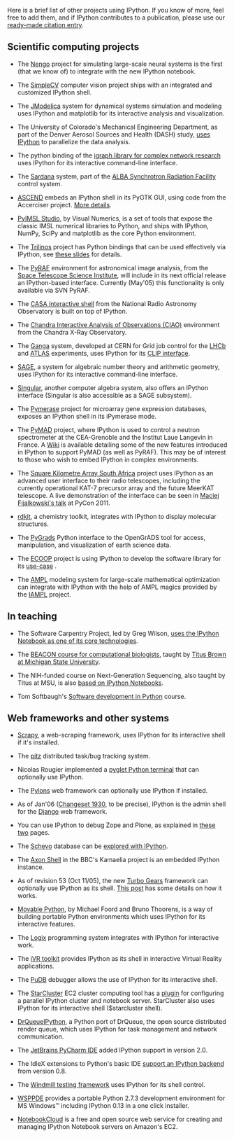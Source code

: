 Here is a brief list of other projects using IPython.  If you know of more, feel free to add them, and if IPython contributes to a publication, please use our [http://ipython.org/citing.html ready-made citation entry].

== Scientific computing projects ==

* The [http://nengo.ca/docs/html/advanced/ipython_notebook.html Nengo] project for simulating large-scale neural systems is the first (that we know of) to integrate with the new IPython notebook.

* The [http://www.simplecv.org SimpleCV] computer vision project ships with an integrated and customized IPython shell.

* The [http://www.jmodelica.org JModelica] system for dynamical systems simulation and modeling uses IPython and matplotlib for its interactive analysis and visualization.

* The University of Colorado's Mechanical Engineering Department, as part of the Denver Aerosol Sources and Health (DASH) study, [http://www.microsoft.com/casestudies/Case_Study_Detail.aspx?CaseStudyID=4000007661 uses IPython] to parallelize the data analysis.

* The python binding of the [http://igraph.sourceforge.net igraph library for complex network research] uses IPython for its interactive command-line interface.

* The [http://www.sardana-controls.org Sardana] system, part of the [http://www.cells.es/ ALBA Synchrotron Radiation Facility] control system.

* [http://ascend.cheme.cmu.edu/ ASCEND] embeds an IPython shell in its PyGTK GUI, using code from the Accerciser project. [http://ascendwiki.cheme.cmu.edu/Python_console_support More details].

* [http://www.vni.com/products/imsl/pyimslstudio/overview.php PyIMSL Studio], by Visual Numerics, is a set of tools that expose the classic IMSL numerical libraries to Python, and ships with IPython, NumPy, SciPy and matplotlib as the core Python environment.

* The [http://trilinos.sandia.gov Trilinos] project has Python bindings that can be used effectively via IPython, see [http://ipython.scipy.org/talks/Trilinos-IPython.pdf these slides] for details.

* The [http://www.stsci.edu/resources/software_hardware/pyraf PyRAF] environment for astronomical image analysis, from the [http://www.stsci.edu/ Space Telescope Science Institute], will include in its next official release an IPython-based interface.  Currently (May'05) this functionality is only available via SVN PyRAF.

* The [http://casa.nrao.edu/demo1.shtml CASA interactive shell] from the National Radio Astronomy Observatory is built on top of IPython.

* The [http://cxc.harvard.edu/ciao Chandra Interactive Analysis of Observations (CIAO)] environment from the Chandra X-Ray Observatory.

* The [http://ganga.web.cern.ch/ganga Ganga] system, developed at CERN for Grid job control for the [http://lhcb.web.cern.ch/lhcb LHCb] and [http://atlas.web.cern.ch/Atlas/index.html ATLAS] experiments, uses IPython for its [http://ganga.web.cern.ch/ganga/user/v4/CLIP CLIP interface].

* [http://www.sagemath.org/ SAGE], a system for algebraic number theory and arithmetic geometry, uses IPython for its interactive command-line interface.

* [http://www.singular.uni-kl.de/ Singular], another computer algebra system, also offers an IPython interface (Singular is also accessible as a SAGE subsystem).

* The [http://pymerase.sourceforge.net/ Pymerase] project for microarray gene expression databases, exposes an IPython shell in its iPymerase mode.

* The [[PyMAD]] project, where IPython is used to control a neutron spectrometer at the CEA-Grenoble and the Institut Laue Langevin in France.  A [http://projects.scipy.org/ipython/ipython/wiki/NewDesign/API Wiki] is available detailing some of the new features introduced in IPython to support PyMAD (as well as PyRAF).  This may be of interest to those who wish to embed IPython in complex environments.

* The [http://www.ska.ac.za Square Kilometre Array South Africa] project uses IPython as an advanced user interface to their radio telescopes, including the currently operational KAT-7 precursor array and the future MeerKAT telescope. A live demonstration of the interface can be seen in [http://pycon.blip.tv/file/4881233 Maciej Fijalkowski's talk] at PyCon 2011.

* [http://code.google.com/p/rdkit/wiki/IPythonIntegration rdkit], a chemistry toolkit, integrates with IPython to display molecular structures.

* The [http://opengrads.org/wiki/index.php?title=Python_Interface_to_GrADS PyGrads] Python interface to the OpenGrADS tool for access, manipulation, and visualization of earth science data.

* The [http://tw.rpi.edu/web/project/ECOOP ECOOP] project is using IPython to develop the software library for its [http://tw.rpi.edu/web/doc/ICES_2012 use-case] .

* The [http://www.ampl.com/ AMPL] modeling system for large-scale mathematical optimization can integrate with IPython with the help of AMPL magics provided by the [https://github.com/vitaut/iampl IAMPL] project.

== In teaching ==

* The Software Carpentry Project, led by Greg Wilson, [http://software-carpentry.org/2012/10/transitioning-to-the-ipython-notebook uses the IPython Notebook as one of its core technologies].

* The [http://ged.msu.edu/angus/beacon-2012/ BEACON course for computational biologists], taught by [http://ged.msu.edu/ Titus Brown at Michigan State University].

* The NIH-funded course on Next-Generation Sequencing, also taught by Titus at MSU, is also [https://github.com/ngs-docs/ngs-notebooks based on IPython Notebooks].

* Tom Softbaugh's [http://www.softbaugh.com/courses/python1/ Software development in Python] course.



== Web frameworks and other systems ==

* [http://readthedocs.org/docs/scrapy/en/latest/topics/shell.html Scrapy], a web-scraping framework, uses IPython for its interactive shell if it's installed.

* The [http://pitz.tplus1.com/ pitz] distributed task/bug tracking system.

* Nicolas Rougier implemented a [http://www.loria.fr/~rougier/pyglet-terminal.html pyglet Python terminal] that can optionally use IPython.

* The [http://pylonshq.com/ Pylons] web framework can optionally use IPython if installed.

* As of Jan'06 ([http://code.djangoproject.com/changeset/1930 Changeset 1930], to be precise), IPython is the admin shell for the [http://www.djangoproject.com/ Django] web framework.

* You can use IPython to debug Zope and Plone, as explained in [http://michaelthornhill.blogspot.com/2005/08/team-development-with-plone-zope-zeo.html these] [http://michaelthornhill.blogspot.com/2005/09/how-to-debug-zopeplone-with-ide.html two] pages.

* The [http://schevo.org/ Schevo] database can be [http://orbtech.com/blog/schevo/got-ipython explored with IPython].

* The [http://kamaelia.sourceforge.net/AxonShell.html Axon Shell] in the BBC's Kamaelia project is an embedded IPython instance.

* As of revision 53 (Oct 11/05), the new [http://www.turbogears.org/ Turbo Gears] framework can optionally use IPython as its shell.  [http://www.twistedrails.org/blog/2005/11/13/editing-modelpy-from-ipython-via-tg-admin-shell/ This post] has some details on how it works.

* [http://www.voidspace.org.uk/python/movpy Movable Python], by Michael Foord and Bruno Thoorens, is a way of building portable Python environments which uses IPython for its interactive features.

* The [http://livelogix.net/logix Logix] programming system integrates with IPython for interactive work.

* The [http://visualisation.tudelft.nl/Projects/iVR iVR toolkit] provides IPython as its shell in interactive Virtual Reality applications.

* The [http://pypi.python.org/pypi/pudb PuDB] debugger allows the use of IPython for its interactive shell.

* The [http://web.mit.edu/stardev/cluster StarCluster] EC2 cluster computing tool has a [http://web.mit.edu/star/cluster/docs/latest/plugins/ipython.html plugin] for configuring a parallel IPython cluster and notebook server. StarCluster also uses IPython for its interactive shell ($starcluster shell). 

* [https://ssl.drqueue.org/redmine/projects/drqueueipython DrQueueIPython], a Python port of DrQueue, the open source distributed render queue, which uses IPython for task management and network communication.

* The [http://www.jetbrains.com/pycharm JetBrains PyCharm IDE] added IPython support in version 2.0.

* The IdleX extensions to Python's basic IDE [http://idlex.sourceforge.net/ipython.html support an IPython backend] from version 0.8.

* The [http://www.getwindmill.com/ Windmill testing framework] uses IPython for its shell control.

* [https://github.com/cwsoft/python-cwsoft-WSPPDE#readme WSPPDE] provides a portable Python 2.7.3 development environment for MS Windows&trade; including IPython 0.13 in a one click installer.

* [https://notebookcloud.appspot.com NotebookCloud] is a free and open source web service for creating and managing IPython Notebook servers on Amazon's EC2.